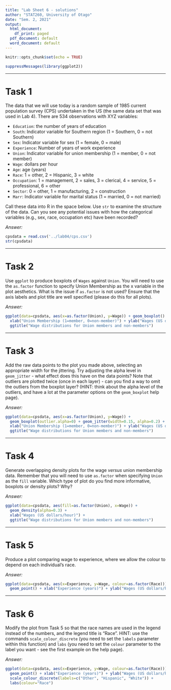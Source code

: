 ```yaml
---
title: "Lab Sheet 6 - solutions"
author: "STAT260, University of Otago"
date: "Sem. 2, 2021"
output:
  html_document:
    df_print: paged
  pdf_document: default
  word_document: default
---
```


```r
knitr::opts_chunk$set(echo = TRUE)
```

```r
suppressMessages(library(ggplot2))
```

******

# Task 1 
The data that we will use today is a random sample of 1985 current population survey (CPS) undertaken in the US (the same data set that was used in Lab 4).  There are 534 observations with XYZ variables:

- `Education`: the number of years of education
- `South`: Indicator variable for Southern region (1 = Southern, 0 = not Southern)
- `Sex`: Indicator variable for sex (1 = female, 0 = male)
- `Experience`: Number of years of work experience
- `Union`: Indicator variable for union membership (1 = member, 0 = not member)
- `Wage`: dollars per hour
- `Age`: age (years)
- `Race`: 1 = other, 2 = Hispanic, 3 = white
- `Occupation`: 1 = management, 2 = sales, 3 = clerical, 4 = service, 5 = professional, 6 = other
- `Sector`: 0 = other, 1 = manufacturing, 2 = construction
- `Marr`: Indicator variable for marital status (1 = married, 0 = not married)

Call these data into R in the space below.  Use `str` to examine the structure of the data.  Can you see any potential issues with how the categorical variables (e.g., sex, race, occupation etc) have been recorded?

_Answer:_

```r
cpsdata = read.csv('../lab04/cps.csv')
str(cpsdata)
```

******

# Task 2
Use `ggplot` to produce boxplots of `Wages` against `Union`. You will need to use the `as.factor` function to specify Union Membership as the x variable in the plot aesthetics.  What is the issue if `as.factor` is not used?  Ensure that the axis labels and plot title are well specified (please do this for all plots).

_Answer:_

```r
ggplot(data=cpsdata, aes(x=as.factor(Union), y=Wage)) + geom_boxplot() +
  xlab("Union Membership (1=member, 0=non-member)") + ylab("Wages (US dollars/hour)") +
  ggtitle("Wage distributions for Union members and non-members")
```

******

# Task 3
Add the raw data points to the plot you made above, selecting an appropriate width for the jittering.  Try adjusting the alpha level in `geom_jitter` - what effect does this have on the data points?  Note that outliers are plotted twice (once in each layer) - can you find a way to omit the outliers from the boxplot layer? (HINT: think about the alpha level of the outliers, and have a lot at the parameter options on the `geom_boxplot` help page). 

_Answer:_

```r
ggplot(data=cpsdata, aes(x=as.factor(Union), y=Wage)) + 
  geom_boxplot(outlier.alpha=0) + geom_jitter(width=0.15, alpha=0.2) +
  xlab("Union Membership (1=member, 0=non-member)") + ylab("Wages (US dollars/hour)") +
  ggtitle("Wage distributions for Union members and non-members")
```

******

# Task 4
Generate overlapping density plots for the wage _versus_ union membership data.  Remember that you will need to use `as.factor` when specifying `Union` as the `fill` variable. Which type of plot do you find more informative, boxplots or density plots? Why?

_Answer:_

```r
ggplot(data=cpsdata, aes(fill=as.factor(Union), x=Wage)) + 
  geom_density(alpha=0.3) +
  xlab("Wages (US dollars/hour)") +
  ggtitle("Wage distributions for Union members and non-members")
```

******

# Task 5

Produce a plot comparing wage to experience, where we allow the colour to depend on each individual's race.

_Answer:_

```r
ggplot(data=cpsdata, aes(x=Experience, y=Wage, colour=as.factor(Race))) +
  geom_point() + xlab("Experience (years)") + ylab("Wages (US dollars/hour)")
```

******

# Task 6
Modify the plot from Task 5 so that the race names are used in the legend instead of the numbers, and the legend title is "Race". HINT: use the 
commands `scale_colour_discrete` (you need to set the `labels` parameter within this function) and `labs` (you need to set the `colour` 
parameter to the label you want - see the first example on the help page).

_Answer:_

```r
ggplot(data=cpsdata, aes(x=Experience, y=Wage, colour=as.factor(Race))) +
  geom_point() + xlab("Experience (years)") + ylab("Wages (US dollars/hour)") +
  scale_colour_discrete(labels=c("Other", "Hispanic", "White")) +
  labs(colour="Race")
```


